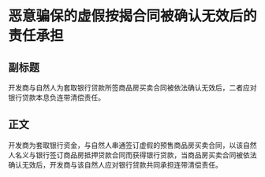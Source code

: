 # 恶意骗保的虚假按揭合同被确认无效后的责任承担
## 副标题
开发商与自然人为套取银行贷款所签商品房买卖合同被依法确认无效后，二者应对银行贷款本息负连带清偿责任。
## 正文
开发商为套取银行资金，与自然人串通签订虚假的预售商品房买卖合同，以该自然人名义与银行签订商品房抵押贷款合同而获得银行贷款，当商品房买卖合同被依法确认无效后，开发商与该自然人应对银行贷款共同承担连带清偿责任。